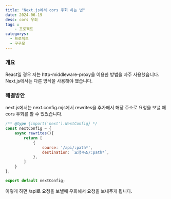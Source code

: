 ```yaml
---
title: "Next.js에서 cors 우회 하는 법"
date: 2024-06-19
desc: cors 우회
tags : 
    - 프로젝트
categorys:
  - 프로젝트
  - 구구모
---
```


### 개요

React일 경우 저는 http-middleware-proxy을 이용한 방법을 자주 사용했습니다. 
Next.js에서는 다른 방식을 사용해야 했습니다.

### 해결방안

next.js에서는 next.config.mjs에서 rewrites을 추가해서 해당 주소로 요청을 보낼 때 cors 우회를 할 수 있었습니다.

```jsx
/** @type {import('next').NextConfig} */
const nextConfig = {
    async rewrites(){
        return [
            {
                source: '/api/:path*',
                destination: `요청주소/:path*`,
            },
        ]
    }
};

export default nextConfig;
```

이렇게 하면 /api로 요청을 보낼때 우회해서 요청을 보내주게 됩니다.